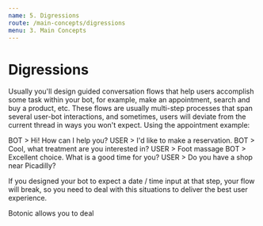 ```yaml
---
name: 5. Digressions
route: /main-concepts/digressions
menu: 3. Main Concepts
---
```



<!--import { PrevButton } from '../components/prevButton.tsx'-->

# **Digressions**

Usually you'll design guided conversation flows that help users accomplish some task within your bot, for example, make an appointment, search and buy a product, etc. These flows are usually multi-step processes that span several user-bot interactions, and sometimes, users will deviate from the current thread in ways you won't expect. Using the appointment example:

BOT  > Hi! How can I help you?
USER > I'd like to make a reservation.
BOT  > Cool, what treatment are you interested in?
USER > Foot massage
BOT  > Excellent choice. What is a good time for you?
USER > Do you have a shop near Picadilly?

If you designed your bot to expect a date / time input at that step, your flow will break, so you need to deal with this situations to deliver the best user experience.

Botonic allows you to deal